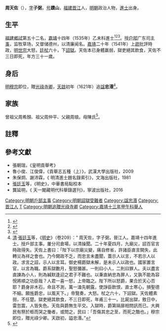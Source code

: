 {{明清人物信息框
| 姓名 = 周天佐
| 原名 =
| 圖片名稱= 
| 圖片大小 =
| 圖片說明 = 
| 最高職務 = 戶部主事
| 國家 = 大明 
| 爵位 =
| 籍貫 = [[福建|福建]][[晉江縣|晉江縣]]
| 族裔 = 漢族
| 旗籍 = 
| 字號 = 字宇弼，號蹟山
| 諡號 = 忠湣
| 出生日期 = [[正德_(明朝)|正德]]六年（1511年）
| 出生地點 = [[福建|福建]][[晉江縣|晉江縣]]
| 逝世日期 = [[嘉靖|嘉靖]]二十年（1541年）五月
| 逝世地點 = [[北京城|京師]]
| 墓葬 =
| 配偶 = 
| 親屬 = 曾祖父周希顏、祖父周仲平、父親周琅。母陳氏
| 出身 =
* 嘉靖十三年甲午科舉人
* 嘉靖十四年乙未科進士
| 經歷 =
| 著作 =  
}}

'''周天佐'''（{{bd|1511年||1541年||Z周}}），[[表字|字]]'''子弼'''，[[号|号]]'''蹟山'''，[[福建|福建]][[晋江|晋江]]人，[[明朝|明朝]]政治人物，[[進士|進士]]出身。

== 生平 ==
[[福建|福建]][[鄉試|鄉試]]第五十二名，[[嘉靖|嘉靖]]十四年（1535年）乙未科進士<ref>{{Cite book|title=《皇明贡举考》卷五|author=[[张朝瑞|张朝瑞]]|publisher=《续修四库全书》史部第828册|year=|isbn=|location=|pages=}}</ref><ref>{{Cite book|title=贡举志五种 上|author=鲁小俊、江俊伟著|publisher=武汉大学出版社|year=2009|isbn=978-7-307-07043-1|location=武汉|pages=}}</ref><ref>{{Cite book|title=近代中国史料丛刊续辑 785-790 明清进士题名录索引 1-6|author=朱保炯、谢沛霖|publisher=文海出版社|year=1981|isbn=|location=台湾}}</ref>。授[[户部|户部]]广东司[[主事|主事]]，监牧草场，又督储德州，以清廉闻名。[[嘉靖|嘉靖]]二十年（1541年）上[[奏疏|疏]]批評時政，[[明世宗|明世宗]]大怒，[[廷杖|廷杖]]六十，下[[詔獄|詔獄]]。天佐本已身體羸弱，獄吏絕其飲食，天佐不三日即死，年方三十一歲。

== 身后 ==
[[明穆宗|明穆宗]]即位，贈[[光祿寺卿|光祿寺卿]]，[[天啟|天啟]]初年（1621年）追[[諡|諡]]'''忠湣'''<ref>[[清|清]]·[[張廷玉|張廷玉]]等，《[[明史|明史]]》（卷209）：“ 周天佐，字子弼，晉江人。嘉靖十四年進士。授戶部主事。屢分司倉場，以清操聞。二十年夏四月，九廟災，詔百官言時政得失。天佐上書曰：「陛下以宗廟災變，痛自修省，許諸臣直言闕失，此轉災為祥之會也。乃今闕政不乏，而忠言未盡聞，蓋示人以言，不若示人以政。求言之詔，示人以言耳。御史楊爵獄未解，是未示人以政也。國家置言官，以言為職。爵系獄數月，聖怒彌甚。一則曰小人，二則曰罪人。夫以盡言直諫為小人，則為緘默逢迎之君子不難也。以秉直納忠為罪人，又孰不能為容悅將順之功臣哉？人君一喜一怒，上帝臨之。陛下所以怒爵，果合於天心否耶？爵身非木石，命且不測，萬一溘先朝露，使諍臣飲恨，直士寒心，損聖德不細。願旌爵忠，以風天下。」帝覽奏，大怒。杖之六十，下詔獄。天佐體素弱，不任楚。獄吏絕其飲食，不三日即死，年甫三十一。比屍出獄，敫日中，雷忽震，人皆失色。天佐與爵無生平交。入獄時，爵第隔扉相問訊而已。大興民有祭於柩而哭之慟者，或問之，民曰：「吾傷其忠之至，而死之酷也。」穆宗即位，贈光祿少卿。天啟初，謚忠湣。”</ref>。

==家族==
曾祖父周希顏、祖父周仲平、父親周琅。母陳氏<ref>{{Cite book|title=天一阁藏明代科举录选刊 登科录 点校本|author=龚延明主编|publisher=宁波出版社|year=2016|isbn=978-7-5526-2320-8|location=宁波|pages=|quote=《天一閣藏明代科舉錄選刊.登科錄》之《嘉靖十四年乙未科進士登科錄》}}</ref>。

==註釋==
{{reflist}}

==參考文獻==
*張朝瑞，《皇明貢舉考》
*魯小俊、江俊偉，《貢舉志五種（上）》，武漢大學出版社，2009
*朱保炯、謝沛霖，《 明清進士題名錄索引》，文海出版社，1981
*[[張廷玉|張廷玉]]等，《明史》，中華書局點校本
*龔延明，《 天一閣藏明代科舉錄選刊》，寧波出版社，2016

{{嘉靖十四年乙未科殿試金榜}}

{{DEFAULTSORT:Zhou周}}
[[Category:明朝戶部主事|Category:明朝戶部主事]]
[[Category:明朝詔獄受難者|Category:明朝詔獄受難者]]
[[Category:諡忠湣|Category:諡忠湣]]
[[Category:晋江人|Category:晋江人]]
[[Category:周姓|T]]
[[Category:明朝追贈光祿寺卿|Category:明朝追贈光祿寺卿]]
[[Category:嘉靖十三年甲午科舉人|Category:嘉靖十三年甲午科舉人]]